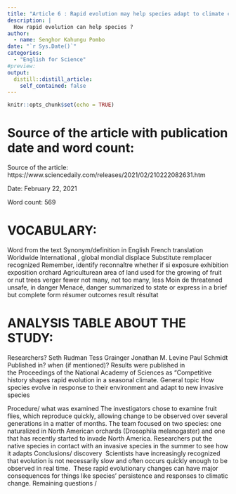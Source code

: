 ```yaml
---
title: "Article 6 : Rapid evolution may help species adapt to climate change and competition "
description: |
  How rapid evolution can help species ?
author:
  - name: Senghor Kahungu Pombo
date: "`r Sys.Date()`"
categories:
  - "English for Science"
#preview:
output:
  distill::distill_article:
    self_contained: false
---
```


```r
knitr::opts_chunk$set(echo = TRUE)
```

# Source of the article with publication date and word count:
Source of the article: https://www.sciencedaily.com/releases/2021/02/210222082631.htm

Date:   February 22, 2021

Word count: 569

# VOCABULARY:
Word from the text
Synonym/definition in English
French translation
Worldwide
International , global
mondial
displace
Substitute
remplacer
recognized
Remember, identify
reconnaître
whether
if
si
exposure
exhibition
exposition
orchard
Agriculturean area of land used for the growing of fruit or nut trees
verger
fewer
not many, not too many, less
Moin de
 threatened
unsafe, in danger
Menacé, danger
summarized
to state or express in a brief but complete form
résumer
outcomes
result
résultat


# ANALYSIS TABLE ABOUT THE STUDY:
Researchers?
Seth Rudman
Tess Grainger
Jonathan M. Levine
Paul Schmidt
Published in? when (if mentioned)?
Results were published in the Proceedings of the National Academy of Sciences as "Competitive history shapes rapid evolution in a seasonal climate.
General topic
How species evolve in response to their environment and adapt to new invasive species

Procedure/ what was examined
The investigators chose to examine fruit flies, which reproduce quickly, allowing change to be observed over several generations in a matter of months. The team focused on two species: one naturalized in North American orchards (Drosophila melanogaster) and one that has recently started to invade North America.
Researchers put the native species in contact with an invasive species in the summer to see how it adapts
Conclusions/ discovery
        ​ Scientists have increasingly recognized that evolution is not necessarily slow and often occurs quickly enough to be observed in real time.
        ​ These rapid evolutionary changes can have major consequences for things like species' persistence and responses to climatic change.
Remaining questions
/

